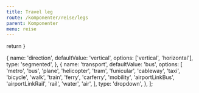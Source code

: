 ```yaml
---
title: Travel leg
route: /komponenter/reise/legs
parent: Komponenter
menu: reise
---
```



  return <SEO title={props.pageContext.frontmatter.title} description={props.pageContext.frontmatter.description} pathname={props.pageContext.frontmatter.route} />
}

  {
    name: 'direction',
    defaultValue: 'vertical',
    options: ['vertical', 'horizontal'],
    type: 'segmented',
  },
  {
    name: 'transport',
    defaultValue: 'bus',
    options: [
      'metro',
      'bus',
      'plane',
      'helicopter',
      'tram',
      'funicular',
      'cableway',
      'taxi',
      'bicycle',
      'walk',
      'train',
      'ferry',
      'carferry',
      'mobility',
      'airportLinkBus',
      'airportLinkRail',
      'rail',
      'water',
      'air',
    ],
    type: 'dropdown',
  },
];
